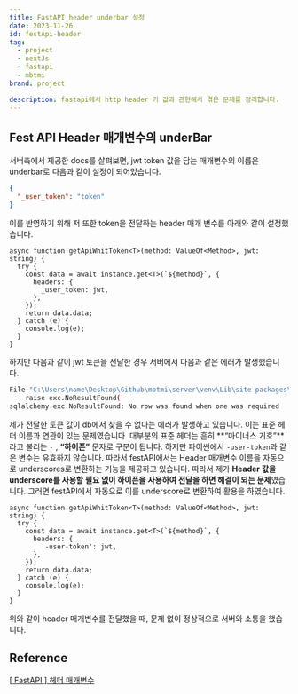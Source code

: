 ```yaml
---
title: FastAPI header underbar 설정
date: 2023-11-26
id: festApi-header
tag:
  - project
  - nextJs
  - fastapi
  - mbtmi
brand: project

description: fastapi에서 http header 키 값과 관현해서 겪은 문제를 정리합니다.
---
```


## Fest API Header 매개변수의 underBar

서버측에서 제공한 docs를 살펴보면, jwt token 값을 담는 매개변수의 이름은 underbar로 다음과 같이 설정이 되어있습니다.

```json
{
  "_user_token": "token"
}
```

이를 반영하기 위해 저 또한 token을 전달하는 header 매개 변수를 아래와 같이 설정했습니다.

```tsx
async function getApiWhitToken<T>(method: ValueOf<Method>, jwt: string) {
  try {
    const data = await instance.get<T>(`${method}`, {
      headers: {
        _user_token: jwt,
      },
    });
    return data.data;
  } catch (e) {
    console.log(e);
  }
}
```

하지만 다음과 같이 jwt 토큰을 전달한 경우 서버에서 다음과 같은 에러가 발생했습니다.

```bash
File "C:\Users\name\Desktop\Github\mbtmi\server\venv\Lib\site-packages\sqlalchemy\engine\result.py", line 760, in _only_one_row
    raise exc.NoResultFound(
sqlalchemy.exc.NoResultFound: No row was found when one was required
```

제가 전달한 토큰 값이 db에서 찾을 수 없다는 에러가 발생하고 있습니다. 이는 표준 헤더 이름과 연관이 있는 문제였습니다. 대부분의 표준 헤더는 흔히 **“마이너스 기호”**라고 불리는 `-` , **“하이픈”** 문자로 구분이 됩니다. 하지만 파이썬에서 `-user-token`과 같은 변수는 유효하지 않습니다. 따라서 festAPI에서는 Header 매개변수 이름을 자동으로 underscores로 변환하는 기능을 제공하고 있습니다. 따라서 제가 **Header 값을 underscore를 사용할 필요 없이 하이픈을 사용하여 전달을 하면 해결이 되는 문제**였습니다. 그러면 festAPI에서 자동으로 이를 underscore로 변환하여 활용을 하였습니다.

```tsx
async function getApiWhitToken<T>(method: ValueOf<Method>, jwt: string) {
  try {
    const data = await instance.get<T>(`${method}`, {
      headers: {
        '-user-token': jwt,
      },
    });
    return data.data;
  } catch (e) {
    console.log(e);
  }
}
```

위와 같이 header 매개변수를 전달했을 때, 문제 없이 정상적으로 서버와 소통을 했습니다.

## Reference

[[ FastAPI ] 헤더 매개변수](https://weekwith.tistory.com/entry/FastAPI-헤더-매개변수)
